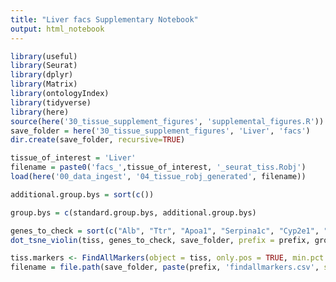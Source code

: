 ```yaml
---
title: "Liver facs Supplementary Notebook"
output: html_notebook
---
```


```r
library(useful)
library(Seurat)
library(dplyr)
library(Matrix)
library(ontologyIndex)
library(tidyverse)
library(here)
source(here('30_tissue_supplement_figures', 'supplemental_figures.R'))
save_folder = here('30_tissue_supplement_figures', 'Liver', 'facs')
dir.create(save_folder, recursive=TRUE)

tissue_of_interest = 'Liver'
filename = paste0('facs_',tissue_of_interest, '_seurat_tiss.Robj')
load(here('00_data_ingest', '04_tissue_robj_generated', filename))

additional.group.bys = sort(c())

group.bys = c(standard.group.bys, additional.group.bys)

genes_to_check = sort(c("Alb", "Ttr", "Apoa1", "Serpina1c", "Cyp2e1", "Glul", "Oat", "Gulo", "Ass1", "Hamp", "Gstp1", "Ubb", "Cyp2f2", "Pck1", "Hal", "Cdh1", "Pecam1", "Nrp1", "Kdr", "Oit3", "Emr1", "Clec4f", "Cd68", "Irf7", "Zap70", "Il2rb", "Nkg7", "Cxcr6", "Gzma", "Cd79a", "Cd79b", "Cd74"))
dot_tsne_violin(tiss, genes_to_check, save_folder, prefix = prefix, group.bys)
```


```r
tiss.markers <- FindAllMarkers(object = tiss, only.pos = TRUE, min.pct = 0.25, thresh.use = 0.25)
filename = file.path(save_folder, paste(prefix, 'findallmarkers.csv', sep='_'))
```

